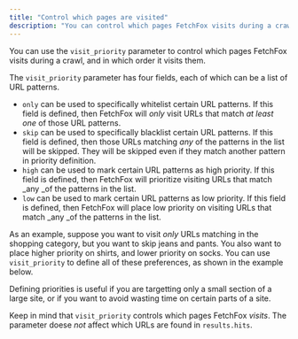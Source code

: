 ```yaml
---
title: "Control which pages are visited"
description: "You can control which pages FetchFox visits during a crawl"
---
```




You can use the `visit_priority` parameter to control which pages FetchFox visits during a crawl, and in which order it visits them.

The `visit_priority` parameter has four fields, each of which can be a list of URL patterns.

- `only` can be used to specifically whitelist certain URL patterns. If this field is defined, then FetchFox will _only_ visit URLs that match _at least one_ of those URL patterns.
- `skip` can be used to specifically blacklist certain URL patterns. If this field is defined, then those URLs matching _any_ of the patterns in the list will be skipped. They will be skipped even if they match another pattern in priority definition.
- `high` can be used to mark certain URL patterns as high priority. If this field is defined, then FetchFox will prioritize visiting URLs that match _any _of the patterns in the list.
- `low` can be used to mark certain URL patterns as low priority. If this field is defined, then FetchFox will place low priority on visiting URLs that match _any _of the patterns in the list.

As an example, suppose you want to visit _only_ URLs matching in the shopping category, but you want to skip jeans and pants. You also want to place higher priority on shirts, and lower priority on socks. You can use `visit_priority` to define all of these preferences, as shown in the example below.

<CrawlPriorityRequest />

Defining priorities is useful if you are targetting only a small section of a large site, or if you want to avoid wasting time on certain parts of a site.

Keep in mind that `visit_priority` controls which pages FetchFox _visits_. The parameter doese _not_ affect which URLs are found in `results.hits`.